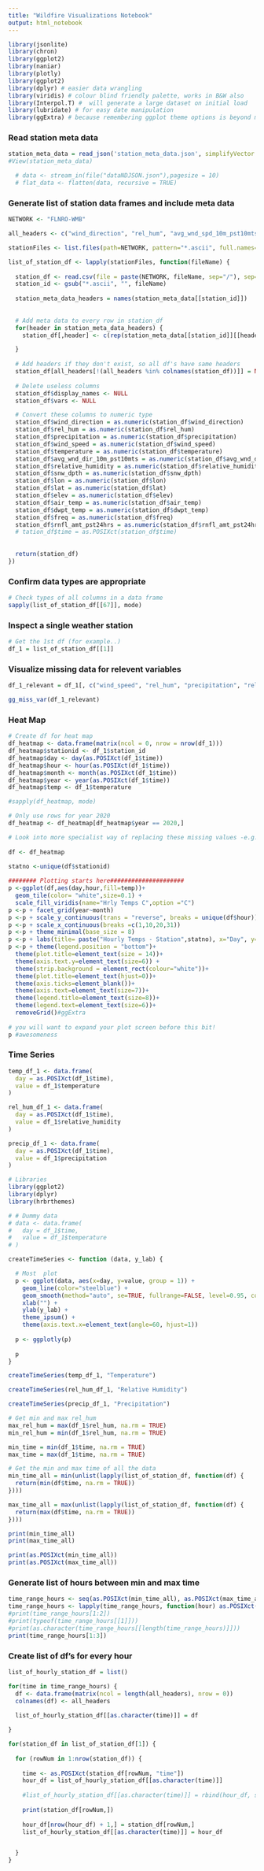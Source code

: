 ```yaml
---
title: "Wildfire Visualizations Notebook"
output: html_notebook
---
```


```r
library(jsonlite)
library(chron)
library(ggplot2)
library(naniar)
library(plotly)
library(ggplot2)
library(dplyr) # easier data wrangling 
library(viridis) # colour blind friendly palette, works in B&W also
library(Interpol.T) #  will generate a large dataset on initial load
library(lubridate) # for easy date manipulation
library(ggExtra) # because remembering ggplot theme options is beyond me
```

### Read station meta data
```r
station_meta_data = read_json('station_meta_data.json', simplifyVector = TRUE)
#View(station_meta_data)
```

```r
  # data <- stream_in(file("dataNDJSON.json"),pagesize = 10)
  # flat_data <- flatten(data, recursive = TRUE)
```


### Generate list of station data frames and include meta data
```r
NETWORK <- "FLNRO-WMB"

all_headers <- c("wind_direction", "rel_hum", "avg_wnd_spd_10m_pst10mts", "precipitation", "dwpt_temp", "wind_speed", "air_temp", "temperature", "rnfl_amt_pst1hr", "avg_wnd_dir_10m_pst10mts", "rnfl_amt_pst24hrs", "relative_humidity", "time", "snw_dpth", "network_name", "native_id", "station_name", "lon", "lat", "elev", "min_obs_time", "max_obs_time", "freq", "province", "station_id", "history_id", "description", "network_id", "col_hex","vars","display_names")     

stationFiles <- list.files(path=NETWORK, pattern="*.ascii", full.names=FALSE, recursive=FALSE)

list_of_station_df <- lapply(stationFiles, function(fileName) {
  
  station_df <- read.csv(file = paste(NETWORK, fileName, sep="/"), sep=',', strip.white=TRUE, skip = 1)
  station_id <- gsub("*.ascii", "", fileName)
  
  station_meta_data_headers = names(station_meta_data[[station_id]])
  
  
  # Add meta data to every row in station_df
  for(header in station_meta_data_headers) {
    station_df[,header] <- c(rep(station_meta_data[[station_id]][[header]], nrow(station_df)))

  }
  
  # Add headers if they don't exist, so all df's have same headers
  station_df[all_headers[!(all_headers %in% colnames(station_df))]] = NA
  
  # Delete useless columns
  station_df$display_names <- NULL
  station_df$vars <- NULL

  # Convert these columns to numeric type
  station_df$wind_direction = as.numeric(station_df$wind_direction)
  station_df$rel_hum = as.numeric(station_df$rel_hum)
  station_df$precipitation = as.numeric(station_df$precipitation)
  station_df$wind_speed = as.numeric(station_df$wind_speed)
  station_df$temperature = as.numeric(station_df$temperature)
  station_df$avg_wnd_dir_10m_pst10mts = as.numeric(station_df$avg_wnd_dir_10m_pst10mts)
  station_df$relative_humidity = as.numeric(station_df$relative_humidity)
  station_df$snw_dpth = as.numeric(station_df$snw_dpth)
  station_df$lon = as.numeric(station_df$lon)
  station_df$lat = as.numeric(station_df$lat)
  station_df$elev = as.numeric(station_df$elev)
  station_df$air_temp = as.numeric(station_df$air_temp)
  station_df$dwpt_temp = as.numeric(station_df$dwpt_temp)
  station_df$freq = as.numeric(station_df$freq)
  station_df$rnfl_amt_pst24hrs = as.numeric(station_df$rnfl_amt_pst24hrs)
  # tation_df$time = as.POSIXct(station_df$time)
  
  
  return(station_df)
})
```

### Confirm data types are appropriate
```r
# Check types of all columns in a data frame
sapply(list_of_station_df[[67]], mode)
```

### Inspect a single weather station

```r

# Get the 1st df (for example..)
df_1 = list_of_station_df[[1]]
```
### Visualize missing data for relevent variables 
```r
df_1_relevant = df_1[, c("wind_speed", "rel_hum", "precipitation", "relative_humidity", "wind_direction", "temperature", "air_temp", "time")]

gg_miss_var(df_1_relevant)

```
### Heat Map

```r

# Create df for heat map
df_heatmap <- data.frame(matrix(ncol = 0, nrow = nrow(df_1)))
df_heatmap$stationid <- df_1$station_id
df_heatmap$day <- day(as.POSIXct(df_1$time))
df_heatmap$hour <- hour(as.POSIXct(df_1$time))
df_heatmap$month <- month(as.POSIXct(df_1$time))
df_heatmap$year <- year(as.POSIXct(df_1$time))
df_heatmap$temp <- df_1$temperature

#sapply(df_heatmap, mode)

# Only use rows for year 2020
df_heatmap <- df_heatmap[df_heatmap$year == 2020,]
```



```r


# Look into more specialist way of replacing these missing values -e.g. imputation or IDW interpolation
 
df <- df_heatmap

statno <-unique(df$stationid)
 
######## Plotting starts here#####################
p <-ggplot(df,aes(day,hour,fill=temp))+
  geom_tile(color= "white",size=0.1) + 
  scale_fill_viridis(name="Hrly Temps C",option ="C")
p <-p + facet_grid(year~month)
p <-p + scale_y_continuous(trans = "reverse", breaks = unique(df$hour))
p <-p + scale_x_continuous(breaks =c(1,10,20,31))
p <-p + theme_minimal(base_size = 8)
p <-p + labs(title= paste("Hourly Temps - Station",statno), x="Day", y="Hour Commencing")
p <-p + theme(legend.position = "bottom")+
  theme(plot.title=element_text(size = 14))+
  theme(axis.text.y=element_text(size=6)) +
  theme(strip.background = element_rect(colour="white"))+
  theme(plot.title=element_text(hjust=0))+
  theme(axis.ticks=element_blank())+
  theme(axis.text=element_text(size=7))+
  theme(legend.title=element_text(size=8))+
  theme(legend.text=element_text(size=6))+
  removeGrid()#ggExtra
 
# you will want to expand your plot screen before this bit!
p #awesomeness
```
### Time Series

```r
temp_df_1 <- data.frame(
  day = as.POSIXct(df_1$time),
  value = df_1$temperature
)

rel_hum_df_1 <- data.frame(
  day = as.POSIXct(df_1$time),
  value = df_1$relative_humidity
)

precip_df_1 <- data.frame(
  day = as.POSIXct(df_1$time),
  value = df_1$precipitation
)

```


```r
# Libraries
library(ggplot2)
library(dplyr)
library(hrbrthemes)

# # Dummy data
# data <- data.frame(
#   day = df_1$time,
#   value = df_1$temperature
# )

createTimeSeries <- function (data, y_lab) {

  # Most  plot
  p <- ggplot(data, aes(x=day, y=value, group = 1)) +
    geom_line(color="steelblue") +
    geom_smooth(method="auto", se=TRUE, fullrange=FALSE, level=0.95, color="grey") +
    xlab("") +
    ylab(y_lab) +
    theme_ipsum() +
    theme(axis.text.x=element_text(angle=60, hjust=1))
  
  p <- ggplotly(p)
  
  p
}

```

```r
createTimeSeries(temp_df_1, "Temperature")

```

```r
createTimeSeries(rel_hum_df_1, "Relative Humidity")
```

```r
createTimeSeries(precip_df_1, "Precipitation")

```

```r
# Get min and max rel_hum
max_rel_hum = max(df_1$rel_hum, na.rm = TRUE)
min_rel_hum = min(df_1$rel_hum, na.rm = TRUE)

min_time = min(df_1$time, na.rm = TRUE)
max_time = max(df_1$time, na.rm = TRUE)

# Get the min and max time of all the data
min_time_all = min(unlist(lapply(list_of_station_df, function(df) {
  return(min(df$time, na.rm = TRUE))
})))

max_time_all = max(unlist(lapply(list_of_station_df, function(df) {
  return(max(df$time, na.rm = TRUE))
})))

print(min_time_all)
print(max_time_all)

print(as.POSIXct(min_time_all))
print(as.POSIXct(max_time_all))
```

### Generate list of hours between min and max time 

```r
time_range_hours <- seq(as.POSIXct(min_time_all), as.POSIXct(max_time_all), by="hour")
time_range_hours <- lapply(time_range_hours, function(hour) as.POSIXct(hour, format="%d-%b-%Y %H:%M:%OS"))
#print(time_range_hours[1:2])
#print(typeof(time_range_hours[[1]]))
#print(as.character(time_range_hours[[length(time_range_hours)]]))
print(time_range_hours[1:3])

```


### Create list of df's for every hour


```r
list_of_hourly_station_df = list()

for(time in time_range_hours) {
  df <- data.frame(matrix(ncol = length(all_headers), nrow = 0))
  colnames(df) <- all_headers
  
  list_of_hourly_station_df[[as.character(time)]] = df

}


```


```r
for(station_df in list_of_station_df[1]) {
  
  for (rowNum in 1:nrow(station_df)) {
  
    time <- as.POSIXct(station_df[rowNum, "time"])
    hour_df = list_of_hourly_station_df[[as.character(time)]]
    
    #list_of_hourly_station_df[[as.character(time)]] = rbind(hour_df, station_df[rowNum,])
    
    print(station_df[rowNum,])
    
    hour_df[nrow(hour_df) + 1,] = station_df[rowNum,]    
    list_of_hourly_station_df[[as.character(time)]] = hour_df


  }
}
```


